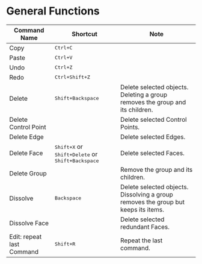 
# General Functions

| Command Name              | Shortcut                                          | Note                                                                               |
| ------------------------- | ------------------------------------------------- | ---------------------------------------------------------------------------------- |
| Copy                      | <kbd>Ctrl+C</kbd>                               |                                                                                    |
| Paste                     | <kbd>Ctrl+V</kbd>                         |                                                                                    |
| Undo                      | <kbd>Ctrl+Z</kbd>                               |                                                                                    |
| Redo                      | <kbd>Ctrl+Shift+Z</kbd>                       |                                                                                    |
| Delete                    | <kbd>Shift+Backspace</kbd>                      | Delete selected objects. Deleting a group removes the group and its children.      |
| Delete Control Point      |                                                   | Delete selected Control Points.                                                    |
| Delete Edge               |                                                   | Delete selected Edges.                                                             |
| Delete Face               | <kbd>Shift+X</kbd> or <kbd>Shift+Delete</kbd> or <kbd>Shift+Backspace</kbd>| Delete selected Faces.                                    |
| Delete Group              |                                                   | Remove the group and its children.                                                 |
| Dissolve                  | <kbd>Backspace</kbd>                              | Delete selected objects. Dissolving a group removes the group but keeps its items. |
| Dissolve Face             |                                                   | Delete selected redundant Faces.                                                   |
| Edit: repeat last Command | <kbd>Shift+R</kbd>                              | Repeat the last command.                                                           |

